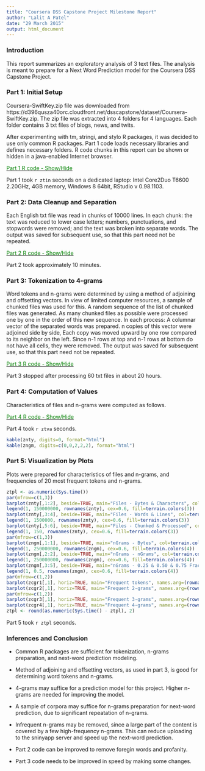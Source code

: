 ---
title: "Coursera DSS Capstone Project Milestone Report"
author: "Lalit A Patel"
date: "29 March 2015"
output: html_document
---

<link rel=StyleSheet type="text/css" href="MilesLap.css" media=screen></link>

<script language="JavaScript">

function ShowHide(divId) {
if(document.getElementById(divId).style.display == 'none')
{document.getElementById(divId).style.display='block';}
else {document.getElementById(divId).style.display = 'none';}
}

</script>

### Introduction

This report summarizes an exploratory analysis of 3 text files. The analysis is meant to prepare for a Next Word Prediction model for the Coursera DSS Capstone Project.

### Part 1: Initial Setup

Coursera-SwiftKey.zip file was downloaded from https://d396qusza40orc.cloudfront.net/dsscapstone/dataset/Coursera-SwiftKey.zip. The zip file was extracted into 4 folders for 4 languages. Each folder contains 3 txt files of blogs, news, and twits.

After experimenting with tm, stringi, and stylo R packages, it was decided to use only common R packages. Part 1 code loads necessary libraries and defines necessary folders. R code chunks in this report can be shown or hidden in a java-enabled Internet browser.

<a onclick ="javascript:ShowHide('Part1')" href="javascript:;"><font color="green">Part 1 R code - Show/Hide</font></a>
<div class="mid" id="Part1" style="DISPLAY: none">

```{r Part1_Initial_Setup, message=FALSE, warning=FALSE}
# Prefixes for variables: zc:content, zd:directory, zf:file, zl:list, zn:number, zo:other, zr,running, zt:time
ztin <- as.numeric(Sys.time()) # Time starts.
suppressWarnings(suppressMessages(library(data.table))) # Extension of data.frame
suppressWarnings(suppressMessages(library(R.utils))) # Extension of data.frame
suppressWarnings(suppressMessages(library(knitr))) # A general-purpose package dor dynamic report generation in R
zdin <- "2Files/en_US"
zdwd <- "4Words/en_US"
zdgm <- "5Grams/en_US"
zcty <- c("blogs","news","twitter")
ztin <- round(as.numeric(Sys.time() - ztin), 2) # Time ends. Process time is taken as ztin.
```

</div>

Part 1 took `r ztin` seconds on a dedicated laptop: Intel Core2Duo T6600 2.20GHz, 4GB memory, Windows 8 64bit, RStudio v 0.98.1103.

### Part 2: Data Cleanup and Separation

Each English txt file was read in chunks of 10000 lines. In each chunk: the text was reduced to lower case letters;  numbers, punctuations, and stopwords were removed; and the text was broken into separate words. The output was saved for subsequent use, so that this part need not be repeated.

<a onclick ="javascript:ShowHide('Part2')" href="javascript:;"><font color="green">Part 2 R code - Show/Hide</font></a>
<div class="mid" id="Part2" style="DISPLAY: none">

```{r Part2_Data_Cleanup_And_Separation, eval=FALSE}
ztwd <- as.numeric(Sys.time())
if (file.info(zdwd)$isdir) {unlink(zdwd, TRUE)}
dir.create(zdwd, showWarnings=FALSE, recursive=TRUE)
for (zrty in zcty) {
    zfin <- file(paste(zdin,"/en_US.",zrty,".txt", sep=""), "r") # Open a txt file for reading.
    znli <- 10000 # Define number of lines in each file-chunk.
    zosn <- 1001 # Set the initial filename subscript.
    while (zosn < 9999) {
        zcli <- readLines(zfin, znli) # Read prescribed number of lines.        
        zcli <- tolower(zcli) # Reduce all alpha characters to lower case.
        zcli <- removeNumbers(zcli) # Remove numbers.
        zcli <- removePunctuation(zcli) # Remove punctuations.
        zcli <- removeWords(zcli, c(stopwords("english")))
        zcli <- gsub('\\s*(?<!\\B|-)\\d+(?!\\B|-)\\s*', "", zcli, perl=TRUE) # Remove symbols.
        zcli <- stripWhitespace(zcli) # Remove whitespaces.
        zcli <- gsub(" ", "\r\n", zcli, ignore.case=TRUE, perl=FALSE, fixed=FALSE, useBytes=FALSE) # Place each word on a separate line.
        writeLines(zcli, paste(zdwd,"/en_US.",zrty,"_",zosn,".txt", sep="")) # Write to a file.
        if (length(zcli)<znli) {zosn <- 9999} else {zosn <- zosn+1} # Increase the filename subscript.
    }
    close(zfin) # Close the txt file.
}
ztwd <- round(as.numeric(Sys.time() - ztwd), 2)
```

</div>

Part 2 took approximately 10 minutes.

### Part 3: Tokenization to 4-grams

Word tokens and n-grams were determined by using a method of adjoining and offsetting vectors. In view of limited computer resources, a sample of chunked files was used for this. A random sequence of the list of chunked files was generated. As many chunked files as possible were processed one by one in the order of this new sequence. In each process: A columnar vector of the separated words was prepared. n copies of this vector were adjoined side by side, Each copy was moved upward by one row compared to its neighbor on the left. Since n-1 rows at top and n-1 rows at bottom do not have all cells, they were removed. The output was saved for subsequent use, so that this part need not be repeated.

<a onclick ="javascript:ShowHide('Part3')" href="javascript:;"><font color="green">Part 3 R code - Show/Hide</font></a>
<div class="mid" id="Part3" style="DISPLAY: none">

```{r Part3_Tokenization_To_4grams, eval=FALSE}
ztgm <- as.numeric(Sys.time())
if (file.info(zdgm)$isdir) {unlink(zdgm, TRUE)}
dir.create(zdgm, showWarnings=FALSE, recursive=TRUE)
if (file.exists(paste(zdwd,"/en_US.blogs_1001.txt", sep=""))) {
    zlfi <- list.files(path=zdwd, pattern="*.txt", all.files=TRUE, full.names=TRUE, recursive=FALSE) # Make a list of txt files.
    znfi <- length(zlfi)
    znor <- sample(1:znfi, replace=FALSE) # Draw a sample from the sequence of txt files.
    lapply(paste(znor, " : ", zlfi), write, paste(zdgm, "/0List.txt", sep=""), append=TRUE, ncolumns=100) # Save as a list of random sequence.
    zcg1 <- data.table(t(rep(NA,2))) # Create an empty table zcg1 for tokens.
    zcg2 <- data.table(t(rep(NA,3))) # Create an empty table zcg2 of 2-grams.
    zcg3 <- data.table(t(rep(NA,4))) # Create an empty table zcg3 of 3-grams.
    zcg4 <- data.table(t(rep(NA,5))) # Create an empty table zcg4 of 4-grams.
    colnames(zcg1) <- c("word1","freq") # Name columns.
    colnames(zcg2) <- c("word1","word2","freq")
    colnames(zcg3) <- c("word1","word2","word3","freq")
    colnames(zcg4) <- c("word1","word2","word3","word4","freq")
    zosn <- 1000
    for (zrfi in znor) { # Take each number from the random sequence.
        zosn <- zosn + 1
        print(paste(zosn, " : ", zrfi, " : ", zlfi[zrfi])) # This is to track the progress while the code is running.
        zcd0 <- data.table(read.table(zlfi[zrfi], header=FALSE, fill=TRUE)) # Read the txt file as a table.
        znro <- nrow(zcd0) # Count number of rows.
        zcd1 <- zcd0[1:(znro-0)] # Make a matrix zcd1 of tokens by taking 1 vextor.
        zcd2 <- cbind(zcd0[1:(znro-1)], zcd0[2:(znro-0)]) # Make a matrix zcd2 of 2-grams by offsetting 2 vectors. 
        zcd3 <- cbind(zcd0[1:(znro-2)], zcd0[2:(znro-1)], zcd0[3:(znro-0)]) # Make a matrix zcd3 of 3-grams by offsetting 3 vectors. 
        zcd4 <- cbind(zcd0[1:(znro-3)], zcd0[2:(znro-2)], zcd0[3:(znro-1)], zcd0[4:(znro-0)]) # Make a matrix zcd4 of 4-grams by offsetting 4 vector. 
        colnames(zcd1) <- c("word1") # Name columns.
        colnames(zcd2) <- c("word1","word2")
        colnames(zcd3) <- c("word1","word2","word3")
        colnames(zcd4) <- c("word1","word2","word3","word4")
        zcd1$freq <- 1 # Set frequency to 1.
        zcd2$freq <- 1
        zcd3$freq <- 1
        zcd4$freq <- 1
        zcg1 <- rbind(zcg1, zcd1) # Make new zcg1 by combining zcg1 of previous records and zcd1 of new records.
        zcg2 <- rbind(zcg2, zcd2)
        zcg3 <- rbind(zcg3, zcd3)
        zcg4 <- rbind(zcg4, zcd4)
        zcg1 <- aggregate(freq ~ word1, data=zcg1, FUN="sum") # Aggregate zcg1 records by adding up frequencies.   
        zcg2 <- aggregate(freq ~ word1+word2, data=zcg2, FUN="sum")
        zcg3 <- aggregate(freq ~ word1+word2+word3, data=zcg3, FUN="sum")
        zcg4 <- aggregate(freq ~ word1+word2+word3+word4, data=zcg4, FUN="sum")
        zcg1 <- zcg1[order(-zcg1$freq),] # Sort zcg1 records in descending order of frequency.
        zcg2 <- zcg2[order(-zcg2$freq),]
        zcg3 <- zcg3[order(-zcg3$freq),]
        zcg4 <- zcg4[order(-zcg4$freq),]
        write.table(zcg1, paste(zdgm, "/1gram_", zosn, ".txt", sep="")) # Save zcg1 as a txt file and suffix it sequentially.
        write.table(zcg2, paste(zdgm, "/2gram_", zosn, ".txt", sep=""))
        write.table(zcg3, paste(zdgm, "/3gram_", zosn, ".txt", sep=""))
        write.table(zcg4, paste(zdgm, "/4gram_", zosn, ".txt", sep=""))
        write(paste(zosn, " : ", zrfi, " : ", zlfi[zrfi]), paste(zdgm, "/0Gram.txt", sep=""), append=TRUE, ncolumns=100)
    }
}
ztgm <- round(as.numeric(Sys.time() - ztgm), 2)
```

</div>

Part 3 stopped after processing 60 txt files in about 20 hours.

### Part 4: Computation of Values

Characteristics of files and n-grams were computed as follows.

<a onclick ="javascript:ShowHide('Part4')" href="javascript:;"><font color="green">Part 4 R code - Show/Hide</font></a>
<div class="mid" id="Part4" style="DISPLAY: none">

```{r Part4_Computation_Of_Values_A, message=FALSE, warning=FALSE}
ztva <- as.numeric(Sys.time())
# Files characteristics
znty <- matrix(c(0,0,0,0,0,0,0,0,0,0,0,0,0,0,0,0,0,0), ncol=6, byrow=TRUE)
colnames(znty) <- c("Bytes", "Characters", "Words", "Lines", "Chunked", "Processed")
rownames(znty) <- zcty
for (i in 1:3) {
    znty[i,1] <- file.info(paste(zdin,"/en_US.",zcty[i],".txt", sep=""))$size
    zcrl <- readLines(paste(zdin,"/en_US.",zcty[i],".txt", sep=""))
    znty[i,2] <- sum(nchar(zcrl))
    znty[i,3] <- length(unlist(grep(" ",gsub("  "," ",readLines(paste(zdin,"/en_US.",zcty[i],".txt", sep=""))))))
    znty[i,4] <- length(zcrl)
    znty[i,5] <- length(grep(zcty[i], readLines(paste(zdgm,"/0List.txt", sep=""))))
    znty[i,6] <- length(grep(zcty[i], readLines(paste(zdgm,"/0Gram.txt", sep=""))))
}
#n-grams characteristics
zngm <- matrix(c(0,0,0,0,0,0,0,0,0,0,0,0,0,0,0,0,0,0,0,0), ncol=5, byrow=TRUE)
colnames(zngm) <- c("Bytes", "nGrams", "0.25Fract","0.50Fract","0.75Fract")
rownames(zngm) <-  c("Tokens","2-grams","3-grams","4-grams")
zosn <- 1000+length(readLines(paste(zdgm, "/0Gram.txt", sep="")))
for (j in 1:4) {
    zngm[j,1] <- file.info(paste(zdgm,"/",j,"gram_",zosn,".txt", sep=""))$size
    zcrl <- readLines(paste(zdgm,"/",j,"gram_",zosn,".txt", sep=""))
    zngm[j,2] <- length(zcrl)
    zcgq <- read.table(file=paste(zdgm,"/",j,"gram_",zosn,".txt",sep=""), sep="", header=TRUE, na.strings="", stringsAsFactors=FALSE)
    zcgq$cumf <- cumsum(zcgq$freq)
    zcgq$cumf <- zcgq$cumf/max(zcgq$cumf)
    zngm[j,3] <- nrow(zcgq[zcgq$cumf<0.25,])/nrow(zcgq)
    zngm[j,4] <- nrow(zcgq[zcgq$cumf<0.50,])/nrow(zcgq)
    zngm[j,5] <- nrow(zcgq[zcgq$cumf<0.75,])/nrow(zcgq)
    if (j==1) {zcgr1<-zcgq[1:20,c("freq","word1")]; rownames(zcgr1) <- paste(c(1:20), zcgr1$word1)}
    if (j==2) {zcgr2<-zcgq[1:20,c("freq","word1","word2")]; rownames(zcgr2) <- paste(c(1:20), zcgr2$word1, zcgr2$word2)}
    if (j==3) {zcgr3<-zcgq[1:20,c("freq","word1","word2","word3")]; rownames(zcgr3) <- paste(c(1:20), zcgr3$word1, zcgr3$word2, zcgr3$word3)}
    if (j==4) {zcgr4<-zcgq[1:20,c("freq","word1","word2","word3","word4")]; rownames(zcgr4) <- paste(c(1:20), zcgr4$word1, zcgr4$word2, zcgr4$word3, zcgr4$word4)}
}
ztva <- round(as.numeric(Sys.time() - ztva), 2)
```

</div>

Part 4 took `r ztva` seconds.

```{r Part4_Computation_Of_Values_B, echo=FALSE, results='tex'}
kable(znty, digits=0, format="html")
kable(zngm, digits=c(0,0,2,2,2), format="html")
```

### Part 5: Visualization by Plots

Plots were prepared for characteristics of files and n-grams, and frequencies of 20 most frequent tokens and n-grams.

```{r Part5_Visualization_By_Plots, echo=FALSE, fig.width=12, fig.height=6}
ztpl <- as.numeric(Sys.time())
par(mfrow=c(1,3))
barplot(znty[,1:2], beside=TRUE, main="Files - Bytes & Characters", col=terrain.colors(3))
legend(1, 150000000, rownames(znty), cex=0.6, fill=terrain.colors(3))
barplot(znty[,3:4], beside=TRUE, main="Files - Words & Lines", col=terrain.colors(3))
legend(1, 1500000, rownames(znty), cex=0.6, fill=terrain.colors(3))
barplot(znty[,5:6], beside=TRUE, main="Files - Chunked & Processed", col=terrain.colors(3))
legend(1, 150, rownames(znty), cex=0.6, fill=terrain.colors(3))
par(mfrow=c(1,3))
barplot(zngm[,1:1], beside=TRUE, main="nGrams - Bytes", col=terrain.colors(4))
legend(1, 250000000, rownames(zngm), cex=0.6, fill=terrain.colors(4))
barplot(zngm[,2:2], beside=TRUE, main="nGrams - nGrams", col=terrain.colors(4))
legend(1, 250000000, rownames(zngm), cex=0.6, fill=terrain.colors(4))
barplot(zngm[,3:5], beside=TRUE, main="nGrams - 0.25 & 0.50 & 0.75 Fractions", col=terrain.colors(4))
legend(1, 0.5, rownames(zngm), cex=0.6, fill=terrain.colors(4))
par(mfrow=c(1,2))
barplot(zcgr1[,1], horiz=TRUE, main="Frequent tokens", names.arg=(rownames(zcgr1)), axes=TRUE, legend.text=TRUE, density=NA, col="orange", space=c(0,2), cex.names=0.5, las=1)
barplot(zcgr2[,1], horiz=TRUE, main="Frequent 2-grams", names.arg=(rownames(zcgr2)), axes=TRUE, legend.text=TRUE, density=NA, col="gold", space=c(0,2), cex.names=0.5, las=1)
par(mfrow=c(1,2))
barplot(zcgr3[,1], horiz=TRUE, main="Frequent 3-grams", names.arg=(rownames(zcgr3)), axes=TRUE, legend.text=TRUE, density=NA, col="forestgreen", space=c(0,2), cex.names=0.5, las=1)
barplot(zcgr4[,1], horiz=TRUE, main="Frequent 4-grams", names.arg=(rownames(zcgr4)), axes=TRUE, legend.text=TRUE, density=NA, col="dodgerblue", space=c(0,2), cex.names=0.5, las=1)
ztpl <- round(as.numeric(Sys.time() - ztpl), 2)
```

Part 5 took `r ztpl` seconds.

### Inferences and Conclusion

* Common R packages are sufficient for tokenization, n-grams preparation, and next-word prediction modeling.

* Method of adjoining and offsetting vectors, as used in part 3, is good for determining word tokens and n-grams.

* 4-grams may suffice for a prediction model for this project. Higher n-grams are needed for improving the model.

* A sample of corpora may suffice for n-grams preparation for next-word prediction, due to significant repeatation of n-grams.

* Infrequent n-grams may be removed, since a large part of the content is covered by a few high-frequency n-grams. This can reduce uploading to the sninyapp server and speed up the next-word prediction.

* Part 2 code can be improved to remove foregin words and profanity.

* Part 3 code needs to be improved in speed by making some changes.